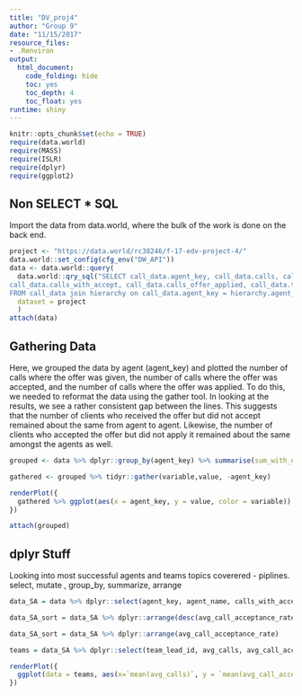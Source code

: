 ```yaml
---
title: "DV_proj4"
author: "Group 9"
date: "11/15/2017"
resource_files:
- .Renviron
output:
  html_document:
    code_folding: hide
    toc: yes
    toc_depth: 4
    toc_float: yes
runtime: shiny
---
```


```r
knitr::opts_chunk$set(echo = TRUE)
require(data.world)
require(MASS)
require(ISLR)
require(dplyr)
require(ggplot2)
```

## Non SELECT * SQL

Import the data from data.world, where the bulk of the work is done on the back end.

```r
project <- "https://data.world/rc38246/f-17-edv-project-4/"
data.world::set_config(cfg_env("DW_API"))
data <- data.world::query(
  data.world::qry_sql("SELECT call_data.agent_key, call_data.calls, call_data.handle_time, call_data.call_regen, call_data.calls_with_offer,
call_data.calls_with_accept, call_data.calls_offer_applied, call_data.transfers, hierarchy.agent_name, hierarchy.team_lead_id, hierarchy.team_lead_name, hierarchy.call_center
FROM call_data join hierarchy on call_data.agent_key = hierarchy.agent_key"),
  dataset = project
  )
attach(data)
```

## Gathering Data

Here, we grouped the data by agent (agent_key) and plotted the number of calls where the offer was given, the number of calls where the offer was accepted, and the number of calls where the offer was applied. To do this, we needed to reformat the data using the gather tool. In looking at the results, we see a rather consistent gap between the lines. This suggests that the number of clients who received the offer but did not accept remained about the same from agent to agent. Likewise, the number of clients who accepted the offer but did not apply it remained about the same amongst the agents as well.

```r
grouped <- data %>% dplyr::group_by(agent_key) %>% summarise(sum_with_offer = sum(calls_with_offer), sum_with_accept = sum(calls_with_accept), sum_offer_applied = sum(calls_offer_applied)) 

gathered <- grouped %>% tidyr::gather(variable,value, -agent_key)

renderPlot({
  gathered %>% ggplot(aes(x = agent_key, y = value, color = variable)) + geom_smooth(se = FALSE)
})

attach(grouped)
```

## dplyr Stuff

Looking into most successful agents and teams
topics coverered - piplines. select, mutate , group_by, summarize, arrange
```r
data_SA = data %>% dplyr::select(agent_key, agent_name, calls_with_accept, calls, team_lead_id) %>% dplyr::mutate(call_acceptance_rate = calls_with_accept / calls) %>% dplyr::group_by(agent_key, agent_name,team_lead_id) %>% dplyr::summarize(avg_calls_with_a = mean(calls_with_accept), avg_calls = mean(calls), avg_call_acceptance_rate = mean(call_acceptance_rate))

data_SA_sort = data_SA %>% dplyr::arrange(desc(avg_call_acceptance_rate))

data_SA_sort = data_SA %>% dplyr::arrange(avg_call_acceptance_rate)

teams = data_SA %>% dplyr::select(team_lead_id, avg_calls, avg_call_acceptance_rate) %>% dplyr::group_by(team_lead_id) %>% dplyr::summarize(mean(avg_calls), mean(avg_call_acceptance_rate))

renderPlot({
  ggplot(data = teams, aes(x=`mean(avg_calls)`, y = `mean(avg_call_acceptance_rate)`)) + geom_line()
})

```